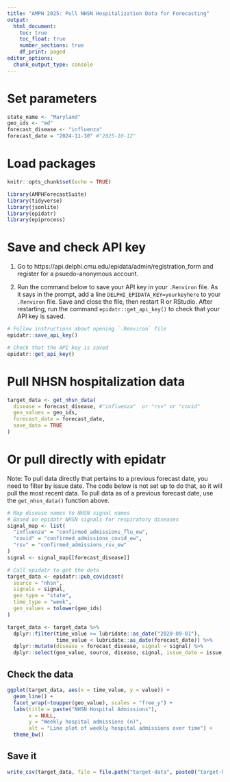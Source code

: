 ```yaml
---
title: "AMPH 2025: Pull NHSN Hospitalization Data for Forecasting"
output:
  html_document:
    toc: true
    toc_float: true
    number_sections: true
    df_print: paged
editor_options:
  chunk_output_type: console
---
```


# Set parameters

```r
state_name <- "Maryland"
geo_ids <- "md"
forecast_disease <- "influenza"
forecast_date = "2024-11-30" #"2025-10-12"
```

# Load packages

```r
knitr::opts_chunk$set(echo = TRUE)

library(AMPHForecastSuite)
library(tidyverse)
library(jsonlite)
library(epidatr)
library(epiprocess)
```


# Save and check API key

1. Go to https://api.delphi.cmu.edu/epidata/admin/registration_form and register for a psuedo-anonymous account.

2. Run the command below to save your API key in your `.Renviron` file. As it says in the prompt, add a line `DELPHI_EPIDATA_KEY=yourkeyhere` to your `.Renviron` file. Save and close the file, then restart R or RStudio. After restarting, run the command `epidatr::get_api_key()` to check that your API key is saved.

```r

# Follow instructions about opening `.Renviron` file
epidatr::save_api_key()

# Check that the API key is saved
epidatr::get_api_key()

```


# Pull NHSN hospitalization data

```r

target_data <- get_nhsn_data(
  disease = forecast_disease, #"influenza"  or "rsv" or "covid"
  geo_values = geo_ids,
  forecast_date = forecast_date,
  save_data = TRUE
)

```

# Or pull directly with epidatr

Note: To pull data directly that pertains to a previous forecast date, you need to filter by issue date. The code below is not set up to do that, so it will pull the most recent data. To pull data as of a previous forecast date, use the `get_nhsn_data()` function above.

```r

# Map disease names to NHSN signal names
# Based on epidatr NHSN signals for respiratory diseases
signal_map <- list(
  "influenza" = "confirmed_admissions_flu_ew",
  "covid" = "confirmed_admissions_covid_ew",
  "rsv" = "confirmed_admissions_rsv_ew"
)
signal <- signal_map[[forecast_disease]]

# Call epidatr to get the data
target_data <- epidatr::pub_covidcast(
  source = "nhsn",
  signals = signal,
  geo_type = "state",
  time_type = "week",
  geo_values = tolower(geo_ids)
)

target_data <- target_data %>%
  dplyr::filter(time_value >= lubridate::as_date("2020-09-01"),
                time_value < lubridate::as_date(forecast_date)) %>%
  dplyr::mutate(disease = forecast_disease, signal = signal) %>%
  dplyr::select(geo_value, source, disease, signal, issue_date = issue, time_value, value)

```

## Check the data 

```r
ggplot(target_data, aes(x = time_value, y = value)) +
  geom_line() +
  facet_wrap(~toupper(geo_value), scales = "free_y") +
  labs(title = paste("NHSN Hospital Admissions"),
       x = NULL,
       y = "Weekly hospital admissions (n)",
       alt = "Line plot of weekly hospital admissions over time") +
  theme_bw()
```

## Save it

```r
write_csv(target_data, file = file.path("target-data", paste0("target-hospital-admissions-", forecast_date, ".csv")))

```
